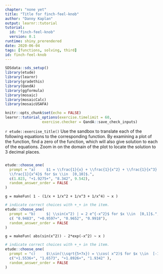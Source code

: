 ```yaml
---
chapter: "none yet"
title: "Title for finch-feel-knob"
author: "Danny Kaplan"
output: learnr::tutorial
tutorial:
  id: "finch-feel-knob"
  version: 0.1
runtime: shiny_prerendered
date: 2020-06-04 
tags: [functions, solving, third]
id: finch-feel-knob
---
```


```r
SDSdata::sds_setup()
library(etude)
library(learnr)
library(gradethis)
library(QandA)
library(ggformula)
library(mosaic)
library(mosaicCalc)
library(mosaicUSAFA)

knitr::opts_chunk$set(echo = FALSE)
learnr::tutorial_options(exercise.timelimit = 60, 
                 exercise.checker = QandA::save_check_inputs)
```


`r etude::exercise_title()` Use the sandbox to translate each of the following equations to the corresponding function. By examining a plot of the function, find a zero of the function, which will also give solution to each of the equations.  Zoom in on the domain of the plot to locate the solution to 3 decimal places.

```r
```


```r
etude::choose_one(
  prompt = "a)     $1 = \\frac{1}{x} + \\frac{1}{x^2} + \\frac{1}{x^3} +
  \\frac{1}{x^4}$ for $x \\in  [0,10]$.",
  c(1.823, "+1.9275+", "8.342", 9.542),
  random_answer_order = FALSE
) 
```

```etude
g = makeFun( 1 - (1/x + 1/x^2 + 1/x^3 + 1/x^4) ~ x )
```


```r
# indicate correct choices with +_+ in the item.
etude::choose_one(
  prompt = "b)     $| \\sin(x^2) | = 2 e^{-x^2}$ for $x \\in  [0,1]$.",
  c( "0.9483", "+0.9597+", "0.9652", "0.9918"),
  random_answer_order = FALSE
)
```

```etude
g = makeFun( abs(sin(x^2)) - 2*exp(-x^2) ~ x )
```

```r
# indicate correct choices with +_+ in the item.
etude::choose_one(
  prompt = "c)     $\\sin(\\sqrt{5+7x}) = \\cos( x^2)$ for $x \\in  [-1,2]$.",
  c("+1.5536+", "1.6573", "+1.8926+", "1.9342" ),
  random_answer_order = FALSE
)
```


